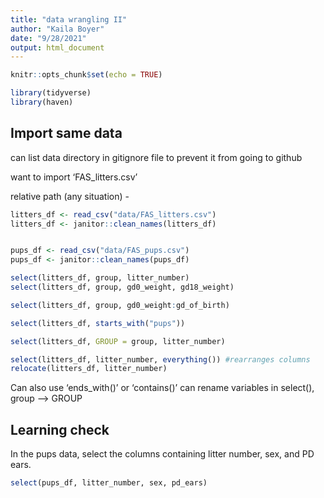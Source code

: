```yaml
---
title: "data wrangling II"
author: "Kaila Boyer"
date: "9/28/2021"
output: html_document
---
```


```r
knitr::opts_chunk$set(echo = TRUE)
```

```r
library(tidyverse)
library(haven)
```


## Import same data 
can list data directory in gitignore file to prevent it from going to github 

want to import 'FAS_litters.csv'

relative path (any situation) - 
```r
litters_df <- read_csv("data/FAS_litters.csv")
litters_df <- janitor::clean_names(litters_df)


pups_df <- read_csv("data/FAS_pups.csv")
pups_df <- janitor::clean_names(pups_df)

```

```r
select(litters_df, group, litter_number)
select(litters_df, group, gd0_weight, gd18_weight)

select(litters_df, group, gd0_weight:gd_of_birth)

select(litters_df, starts_with("pups"))

select(litters_df, GROUP = group, litter_number)

select(litters_df, litter_number, everything()) #rearranges columns 
relocate(litters_df, litter_number)
```

Can also use 'ends_with()' or 'contains()'
can rename variables in select(), group --> GROUP 

## Learning check 
In the pups data, select the columns containing litter number, sex, and PD ears.
```r
select(pups_df, litter_number, sex, pd_ears)


```


